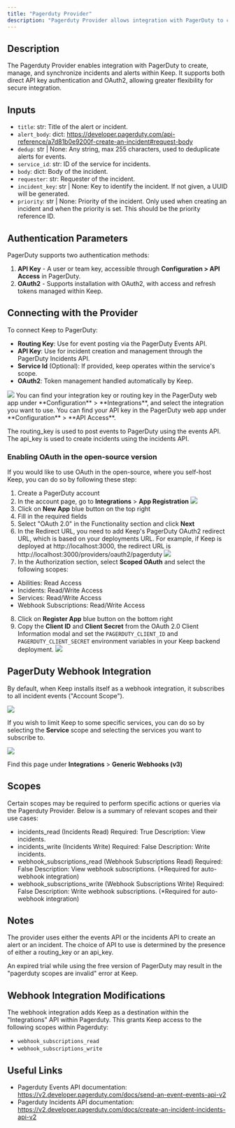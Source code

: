 ```yaml
---
title: "Pagerduty Provider"
description: "Pagerduty Provider allows integration with PagerDuty to create, manage, and synchronize incidents and alerts within Keep."
---
```


## Description

The Pagerduty Provider enables integration with PagerDuty to create, manage, and synchronize incidents and alerts within Keep. It supports both direct API key authentication and OAuth2, allowing greater flexibility for secure integration.

## Inputs

- `title`: str: Title of the alert or incident.
- `alert_body`: dict: https://developer.pagerduty.com/api-reference/a7d81b0e9200f-create-an-incident#request-body
- `dedup`: str | None: Any string, max 255 characters, used to deduplicate alerts for events.
- `service_id`: str: ID of the service for incidents.
- `body`: dict: Body of the incident.
- `requester`: str: Requester of the incident.
- `incident_key`: str | None: Key to identify the incident. If not given, a UUID will be generated.
- `priority`: str | None: Priority of the incident. Only used when creating an incident and when the priority is set. This should be the priority reference ID.

## Authentication Parameters

PagerDuty supports two authentication methods:

1. **API Key** - A user or team key, accessible through **Configuration > API Access** in PagerDuty.
2. **OAuth2** - Supports installation with OAuth2, with access and refresh tokens managed within Keep.

## Connecting with the Provider

To connect Keep to PagerDuty:

- **Routing Key**: Use for event posting via the PagerDuty Events API.
- **API Key**: Use for incident creation and management through the PagerDuty Incidents API.
- **Service Id** (Optional): If provided, keep operates within the service's scope.
- **OAuth2**: Token management handled automatically by Keep.

<Frame>
  <img src="/images/connect-to-pagerduty.png" />
</Frame>

<Note>
You can find your integration key or routing key in the PagerDuty web app under **Configuration** > **Integrations**, and select the integration you want to use.
You can find your API key in the PagerDuty web app under **Configuration** > **API Access**.

The routing_key is used to post events to PagerDuty using the events API.
The api_key is used to create incidents using the incidents API.

</Note>

### Enabling OAuth in the open-source version

If you would like to use OAuth in the open-source, where you self-host Keep, you can do so by following these step:

1. Create a PagerDuty account
2. In the account page, go to **Integrations** > **App Registration**
   <Frame>
     <img src="/images/pagerduty-app-registration.png" />
   </Frame>
3. Click on **New App** blue button on the top right
4. Fill in the required fields
5. Select "OAuth 2.0" in the Functionality section and click **Next**
6. In the Redirect URL, you need to add Keep's PagerDuty OAuth2 redirect URL, which is based on your deployments URL. For example, if Keep is deployed at http://localhost:3000, the redirect URL is http://localhost:3000/providers/oauth2/pagerduty
   <Frame>
     <img src="/images/pagerduty-redirect-url.png" />
   </Frame>
7. In the Authorization section, select **Scoped OAuth** and select the following scopes:

- Abilities: Read Access
- Incidents: Read/Write Access
- Services: Read/Write Access
- Webhook Subscriptions: Read/Write Access

8. Click on **Register App** blue button on the bottom right
9. Copy the **Client ID** and **Client Secret** from the OAuth 2.0 Client Information modal and set the `PAGERDUTY_CLIENT_ID` and `PAGERDUTY_CLIENT_SECRET` environment variables in your Keep backend deployment.
   <Frame>
     <img src="/images/pagerduty-oauth2-credentials.png" />
   </Frame>

## PagerDuty Webhook Integration

By default, when Keep installs itself as a webhook integration, it subscribes to all incident events ("Account Scope").

<Frame>
  <img src="/images/pagerduty-account-scope.png" />
</Frame>

If you wish to limit Keep to some specific services, you can do so by selecting the **Service** scope and selecting the services you want to subscribe to.

<Frame>
  <img src="/images/pagerduty-service-scope.png" />
</Frame>

Find this page under **Integrations** > **Generic Webhooks (v3)**

## Scopes

Certain scopes may be required to perform specific actions or queries via the Pagerduty Provider. Below is a summary of relevant scopes and their use cases:

- incidents_read (Incidents Read)
  Required: True
  Description: View incidents.
- incidents_write (Incidents Write)
  Required: False
  Description: Write incidents.
- webhook_subscriptions_read (Webhook Subscriptions Read)
  Required: False
  Description: View webhook subscriptions.
  (\*Required for auto-webhook integration)
- webhook_subscriptions_write (Webhook Subscriptions Write)
  Required: False
  Description: Write webhook subscriptions.
  (\*Required for auto-webhook integration)

## Notes

The provider uses either the events API or the incidents API to create an alert or an incident. The choice of API to use is determined by the presence of either a routing_key or an api_key.

An expired trial while using the free version of PagerDuty may result in the "pagerduty scopes are invalid" error at Keep.

## Webhook Integration Modifications

The webhook integration adds Keep as a destination within the "Integrations" API within Pagerduty.
This grants Keep access to the following scopes within Pagerduty:

- `webhook_subscriptions_read`
- `webhook_subscriptions_write`

## Useful Links

- Pagerduty Events API documentation: https://v2.developer.pagerduty.com/docs/send-an-event-events-api-v2
- Pagerduty Incidents API documentation: https://v2.developer.pagerduty.com/docs/create-an-incident-incidents-api-v2
